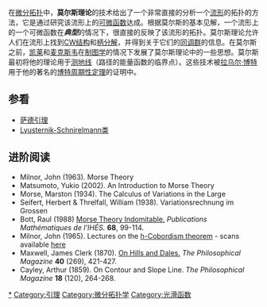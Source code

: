 {{NoteTA
|G1 = Math
}}
在[[微分拓扑|微分拓扑]]中，'''莫尔斯理论'''的技术给出了一个非常直接的分析一个[[流形|流形]]的拓扑的方法，它是通过研究该流形上的[[可微函数|可微函数]]达成。根据莫尔斯的基本见解，一个流形上的一个可微函数在'''''典型'''''的情况下，很直接的反映了该流形的拓扑。莫尔斯理论允许人们在流形上找到[[CW复形|CW结构]]和[[柄分解|柄分解]]，并得到关于它们的[[同调群|同调群]]的信息。在莫尔斯之前，[[凯莱|凯莱]]和[[麦克斯韦|麦克斯韦]]在[[制图学|制图学]]的情况下发展了莫尔斯理论中的一些思想。莫尔斯最初将他的理论用于[[测地线|测地线]]（路径的能量函数的临界点）。这些技术被[[拉乌尔·博特|拉乌尔·博特]]用于他的著名的[[博特周期性定理|博特周期性定理]]的证明中。

==参看==
* [[萨德引理|萨德引理]]
* [[Lyusternik-Schnirelmann类|Lyusternik-Schnirelmann类]]

==进阶阅读==
* Milnor, John (1963). Morse Theory
* Matsumoto, Yukio (2002). An Introduction to Morse Theory
* Morse, Marston (1934). The Calculus of Variations in the Large
* Seifert, Herbert & Threlfall, William (1938). Variationsrechnung im Grossen
* Bott, Raul (1988) [http://www.numdam.org/item?id=PMIHES_1988__68__99_0 Morse Theory Indomitable.] ''Publications Mathématiques de l'IHÉS.'' '''68''', 99-114.
* Milnor, John (1965). Lectures on the [[h-Cobordism_theorem|h-Cobordism theorem]] - scans available [http://www.maths.ed.ac.uk/~aar/surgery/hcobord.pdf here]
* Maxwell, James Clerk (1870).  [http://www.maths.ed.ac.uk/~aar/surgery/hilldale.pdf On Hills and Dales.] ''The Philosophical Magazine'' '''40''' (269), 421-427. 
* Cayley, Arthur (1859). On Contour and Slope Line. ''The Philosophical Magazine'' '''18''' (120), 264-268.

[[Category:莫尔斯理论|*]]
[[Category:引理|Category:引理]]
[[Category:微分拓扑学|Category:微分拓扑学]]
[[Category:光滑函数|Category:光滑函数]]